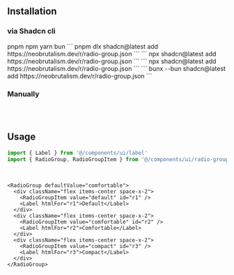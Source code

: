 ## Installation

### via Shadcn cli

<Tabs defaultValue="pnpm" className="w-full">
  <TabsList className="grid w-full grid-cols-4">
    <TabsTrigger value="pnpm">pnpm</TabsTrigger>
    <TabsTrigger value="npm">npm</TabsTrigger>
    <TabsTrigger value="yarn">yarn</TabsTrigger>
    <TabsTrigger value="bun">bun</TabsTrigger>
  </TabsList>
  <TabsContent value="pnpm">
  ```
  pnpm dlx shadcn@latest add https://neobrutalism.dev/r/radio-group.json
  ```
  </TabsContent>
  <TabsContent value="npm">
  ```
  npx shadcn@latest add https://neobrutalism.dev/r/radio-group.json
  ```
  </TabsContent>
  <TabsContent value="yarn">
  ```
  npx shadcn@latest add https://neobrutalism.dev/r/radio-group.json
  ```
  </TabsContent>
  <TabsContent value="bun">
  ```
  bunx --bun shadcn@latest add https://neobrutalism.dev/r/radio-group.json
  ```
  </TabsContent>
</Tabs>

<br />

### Manually

```tsx file=<rootDir>/src/components/ui/radio-group.tsx title="components/ui/radio-group.tsx"
```

<br />

## Usage

```ts
import { Label } from '@/components/ui/label'
import { RadioGroup, RadioGroupItem } from '@/components/ui/radio-group'
```

<br />

```tsx
<RadioGroup defaultValue="comfortable">
  <div className="flex items-center space-x-2">
    <RadioGroupItem value="default" id="r1" />
    <Label htmlFor="r1">Default</Label>
  </div>
  <div className="flex items-center space-x-2">
    <RadioGroupItem value="comfortable" id="r2" />
    <Label htmlFor="r2">Comfortable</Label>
  </div>
  <div className="flex items-center space-x-2">
    <RadioGroupItem value="compact" id="r3" />
    <Label htmlFor="r3">Compact</Label>
  </div>
</RadioGroup>
```